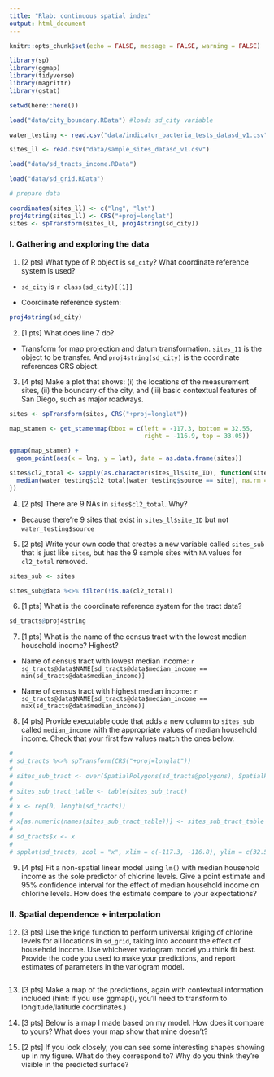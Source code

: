 ```yaml
---
title: "Rlab: continuous spatial index"
output: html_document
---
```


```r
knitr::opts_chunk$set(echo = FALSE, message = FALSE, warning = FALSE)
```


```r

library(sp)
library(ggmap)
library(tidyverse)
library(magrittr)
library(gstat)

```


```r

setwd(here::here())

load("data/city_boundary.RData") #loads sd_city variable

water_testing <- read.csv("data/indicator_bacteria_tests_datasd_v1.csv")

sites_ll <- read.csv("data/sample_sites_datasd_v1.csv")

load("data/sd_tracts_income.RData")

load("data/sd_grid.RData")

# prepare data 

coordinates(sites_ll) <- c("lng", "lat")
proj4string(sites_ll) <- CRS("+proj=longlat")
sites <- spTransform(sites_ll, proj4string(sd_city))

```

### I. Gathering and exploring the data

1. [2 pts] What type of R object is `sd_city`? What coordinate reference system is used?

- `sd_city` is `r class(sd_city)[[1]]`

- Coordinate reference system:

```r

proj4string(sd_city)

```


2. [1 pts] What does line 7 do?

- Transform for map projection and datum transformation. `sites_11` is the object to be transfer. And `proj4string(sd_city)` is the coordinate references CRS object.


3. [4 pts] Make a plot that shows: (i) the locations of the measurement sites, (ii) the boundary of the city, and (iii) basic contextual features of San Diego, such as major roadways.

```r

sites <- spTransform(sites, CRS("+proj=longlat"))

map_stamen <- get_stamenmap(bbox = c(left = -117.3, bottom = 32.55,
                                     right = -116.9, top = 33.05))

ggmap(map_stamen) +
  geom_point(aes(x = lng, y = lat), data = as.data.frame(sites))

```


```r

sites$cl2_total <- sapply(as.character(sites_ll$site_ID), function(site){
  median(water_testing$cl2_total[water_testing$source == site], na.rm = T)
})

```


4. [2 pts] There are 9 NAs in `sites$cl2_total`. Why?

- Because there're 9 sites that exist in `sites_ll$site_ID` but not `water_testing$source`


5. [2 pts] Write your own code that creates a new variable called `sites_sub` that is just like `sites`, but has the 9 sample sites with `NA` values for `cl2_total` removed.

```r

sites_sub <- sites

sites_sub@data %<>% filter(!is.na(cl2_total))

```


6. [1 pts] What is the coordinate reference system for the tract data?

```r

sd_tracts@proj4string

```


7. [1 pts] What is the name of the census tract with the lowest median household income? Highest?

- Name of census tract with lowest median income: `r sd_tracts@data$NAME[sd_tracts@data$median_income == min(sd_tracts@data$median_income)]`

- Name of census tract with highest median income: `r sd_tracts@data$NAME[sd_tracts@data$median_income == max(sd_tracts@data$median_income)]`


8. [4 pts] Provide executable code that adds a new column to `sites_sub` called `median_income` with the appropriate values of median household income. Check that your first few values match the ones below.

```r
# 
# sd_tracts %<>% spTransform(CRS("+proj=longlat"))
# 
# sites_sub_tract <- over(SpatialPolygons(sd_tracts@polygons), SpatialPoints(sites_sub@coords))
# 
# sites_sub_tract_table <- table(sites_sub_tract)
# 
# x <- rep(0, length(sd_tracts))
# 
# x[as.numeric(names(sites_sub_tract_table))] <- sites_sub_tract_table
# 
# sd_tracts$x <- x
# 
# spplot(sd_tracts, zcol = "x", xlim = c(-117.3, -116.8), ylim = c(32.5, 33))

```


9. [4 pts] Fit a non-spatial linear model using `lm()` with median household income as the sole predictor of chlorine levels. Give a point estimate and 95% confidence interval for the effect of median household income on chlorine levels. How does the estimate compare to your expectations?


### II. Spatial dependence + interpolation





12. [3 pts] Use the krige function to perform universal kriging of chlorine levels for all locations in `sd_grid`, taking into account the effect of household income. Use whichever variogram model you think fit best. Provide the code you used to make your predictions, and report estimates of parameters in the variogram model.

```r

```


13. [3 pts] Make a map of the predictions, again with contextual information included (hint: if you use ggmap(), you’ll need to transform to longitude/latitude coordinates.)

14. [3 pts] Below is a map I made based on my model. How does it compare to yours? What does your map show that mine doesn’t?

15. [2 pts] If you look closely, you can see some interesting shapes showing up in my figure. What do they correspond to? Why do you think they’re visible in the predicted surface?















